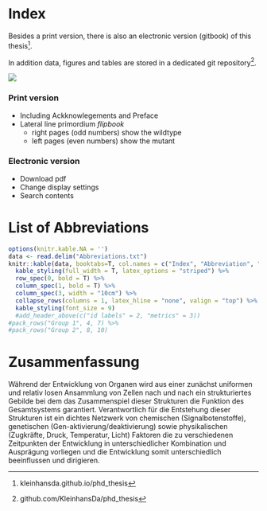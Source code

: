 # Index {.unnumbered}

Besides a print version, there is also an electronic version (gitbook) of this thesis^[kleinhansda.github.io/phd_thesis]. 

In addition data, figures and tables are stored in a dedicated git repository^[github.com/KleinhansDa/phd_thesis].

![](figures/flipbook/flip.png)

### Print version {.unnumbered}

- Including Ackknowlegements and Preface
- Lateral line primordium _flipbook_
    + right pages (odd numbers) show the wildtype
    + left pages (even numbers) show the mutant

### Electronic version {.unnumbered}

- Download pdf
- Change display settings
- Search contents

# List of Abbreviations {.unnumbered}

```r
options(knitr.kable.NA = '')
data <- read.delim("Abbreviations.txt")
knitr::kable(data, booktabs=T, col.names = c("Index", "Abbreviation", "Elaboration"), align=c('c', 'c', 'l')) %>%
  kable_styling(full_width = T, latex_options = "striped") %>%
  row_spec(0, bold = T) %>%
  column_spec(1, bold = T) %>%
  column_spec(3, width = "10cm") %>%
  collapse_rows(columns = 1, latex_hline = "none", valign = "top") %>%
  kable_styling(font_size = 9)
  #add_header_above(c("id labels" = 2, "metrics" = 3))
#pack_rows("Group 1", 4, 7) %>%
#pack_rows("Group 2", 8, 10)
```

# Zusammenfassung {.unnumbered}

Während der Entwicklung von Organen wird aus einer zunächst uniformen und relativ losen Ansammlung von Zellen nach und nach ein strukturiertes Gebilde bei dem das Zusammenspiel dieser Strukturen die Funktion des Gesamtsystems garantiert. Verantwortlich für die Entstehung dieser Strukturen ist ein dichtes Netzwerk von chemischen (Signalbotenstoffe), genetischen (Gen-aktivierung/deaktivierung) sowie physikalischen (Zugkräfte, Druck, Temperatur, Licht) Faktoren die zu verschiedenen Zeitpunkten der Entwicklung in unterschiedlicher Kombination und Ausprägung vorliegen und die Entwicklung somit unterschiedlich beeinflussen und dirigieren.